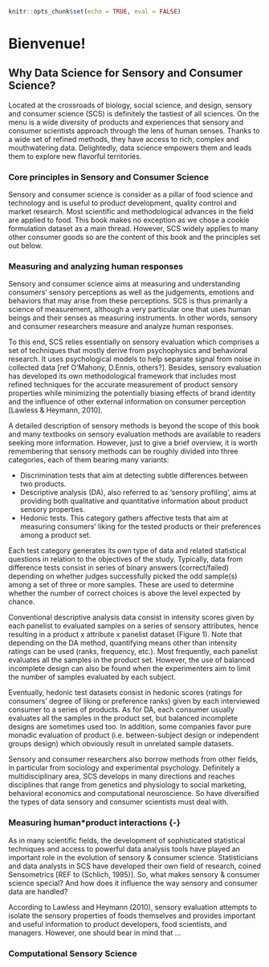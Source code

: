 ```r
knitr::opts_chunk$set(echo = TRUE, eval = FALSE)
```
# Bienvenue! {#bienvenue}

<!-- This is an example comment -->

## Why Data Science for Sensory and Consumer Science? {-}

Located at the crossroads of biology, social science, and design, sensory and consumer science (SCS) is definitely the tastiest of all sciences. On the menu is a wide diversity of products and experiences that sensory and consumer scientists approach through the lens of human senses. Thanks to a wide set of refined methods, they have access to rich, complex and mouthwatering data. Delightedly, data science empowers them and leads them to explore new flavorful territories.

### Core principles in Sensory and Consumer Science {-}

Sensory and consumer science is consider as a pillar of food science and technology and is useful to product development, quality control and market research. Most scientific and methodological advances in the field are applied to food. This book makes no exception as we chose a cookie formulation dataset as a main thread. However, SCS widely applies to many other consumer goods so are the content of this book and the principles set out below.

### Measuring and analyzing human responses {-}
Sensory and consumer science aims at measuring and understanding consumers’ sensory perceptions as well as the judgements, emotions and behaviors that may arise from these perceptions. SCS is thus primarily a science of measurement, although a very particular one that uses human beings and their senses as measuring instruments. In other words, sensory and consumer researchers measure and analyze human responses.

To this end, SCS relies essentially on sensory evaluation which comprises a set of techniques that mostly derive from psychophysics and behavioral research. It uses psychological models to help separate signal from noise in collected data [ref O’Mahony, D.Ennis, others?].  Besides, sensory evaluation has developed its own methodological framework that includes most refined techniques for the accurate measurement of product sensory properties while minimizing the potentially biasing effects of brand identity and the influence of other external information on consumer perception [Lawless & Heymann, 2010].

A detailed description of sensory methods is beyond the scope of this book and many textbooks on sensory evaluation methods are available to readers seeking more information. However, just to give a brief overview, it is worth remembering that sensory methods can be roughly divided into three categories, each of them bearing many variants:

*	Discrimination tests that aim at detecting subtle differences between two products. 
*	Descriptive analysis (DA), also referred to as ‘sensory profiling’, aims at providing both qualitative and quantitative information about product sensory properties.
*	Hedonic tests. This category gathers affective tests that aim at measuring consumers’ liking for the tested products or their preferences among a product set.

Each test category generates its own type of data and related statistical questions in relation to the objectives of the study. Typically, data from difference tests consist in series of binary answers (correct/failed) depending on whether judges successfully picked the odd sample(s) among a set of three or more samples. These are used to determine whether the number of correct choices is above the level expected by chance.

Conventional descriptive analysis data consist in intensity scores given by each panelist to evaluated samples on a series of sensory attributes, hence resulting in a product x attribute x panelist dataset (Figure 1). Note that depending on the DA method, quantifying means other than intensity ratings can be used (ranks, frequency, etc.). Most frequently, each panelist evaluates all the samples in the product set. However, the use of balanced incomplete design can also be found when the experimenters aim to limit the number of samples evaluated by each subject.

Eventually, hedonic test datasets consist in hedonic scores (ratings for consumers’ degree of liking or preference ranks) given by each interviewed consumer to a series of products. As for DA, each consumer usually evaluates all the samples in the product set, but balanced incomplete designs are sometimes used too. In addition, some companies favor pure monadic evaluation of product (i.e. between-subject design or independent groups design) which obviously result in unrelated sample datasets.

Sensory and consumer researchers also borrow methods from other fields, in particular from sociology and experimental psychology. Definitely a multidisciplinary area, SCS develops in many directions and reaches disciplines that range from genetics and physiology to social marketing, behavioral economics and computational neuroscience. So have diversified the types of data sensory and consumer scientists must deal with.

### Measuring human*product interactions {-}
As in many scientific fields, the development of sophisticated statistical techniques and access to powerful data analysis tools have played an important role in the evolution of sensory & consumer science. Statisticians and data analysts in SCS have developed their own field of research, coined Sensometrics [REF to (Schlich, 1995)]. So, what makes sensory & consumer science special? And how does it influence the way sensory and consumer data are handled?

According to Lawless and Heymann (2010), sensory evaluation attempts to isolate the sensory properties of foods themselves and provides important and useful information to product developers, food scientists, and managers. However, one should bear in mind that ...

### Computational Sensory Science {-}
